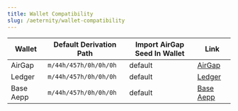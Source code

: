 ```yaml
---
title: Wallet Compatibility
slug: /aeternity/wallet-compatibility 
---
```



<WalletCompatibilityIntro />

| Wallet    | Default Derivation Path | Import AirGap Seed In Wallet | Link                                 |
| --------- | ----------------------- | ---------------------------- | ------------------------------------ |
| AirGap    | `m/44h/457h/0h/0h/0h`   | default                      | [AirGap](https://airgap.it)          |
| Ledger    | `m/44h/457h/0h/0h/0h`   | default                      | [Ledger](https://www.ledger.com/)    |
| Base Aepp | `m/44h/457h/0h/0h/0h`   | default                      | [Base Aepp](https://base.aepps.com/) |
